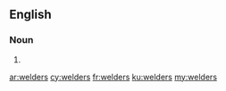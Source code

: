 ==English==

===Noun===
{{head|en|plural}}

# {{plural of|welder|lang=en}}

[[ar:welders]]
[[cy:welders]]
[[fr:welders]]
[[ku:welders]]
[[my:welders]]